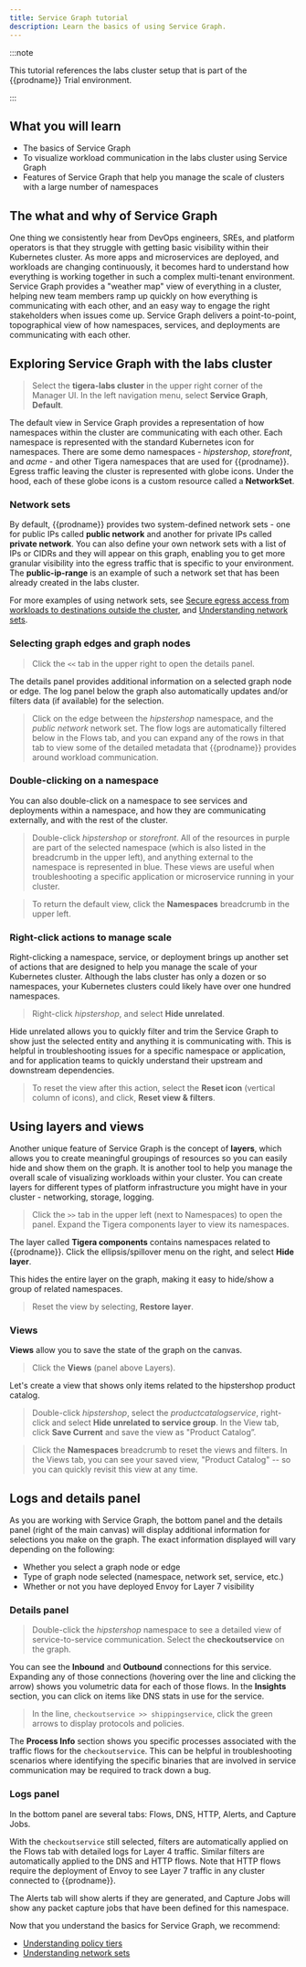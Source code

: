 ```yaml
---
title: Service Graph tutorial
description: Learn the basics of using Service Graph.
---
```


:::note

This tutorial references the labs cluster setup that is part of the {{prodname}} Trial environment.

:::

## What you will learn

- The basics of Service Graph
- To visualize workload communication in the labs cluster using Service Graph
- Features of Service Graph that help you manage the scale of clusters with a large number of namespaces

## The what and why of Service Graph

One thing we consistently hear from DevOps engineers, SREs, and platform operators is that they struggle with getting basic visibility within their Kubernetes cluster. As more apps and microservices are deployed, and workloads are changing continuously, it becomes hard to understand how everything is working together in such a complex multi-tenant environment. Service Graph provides a "weather map" view of everything in a cluster, helping new team members ramp up quickly on how everything is communicating with each other, and an easy way to engage the right stakeholders when issues come up. Service Graph delivers a point-to-point, topographical view of how namespaces, services, and deployments are communicating with each other.

## Exploring Service Graph with the labs cluster

> Select the **tigera-labs cluster** in the upper right corner of the Manager UI.
> In the left navigation menu, select **Service Graph**, **Default**.

The default view in Service Graph provides a representation of how namespaces within the cluster are communicating with each other. Each namespace is represented with the standard Kubernetes icon for namespaces. There are some demo namespaces - _hipstershop_, _storefront_, and _acme_ - and other Tigera namespaces that are used for {{prodname}}. Egress traffic leaving the cluster is represented with globe icons. Under the hood, each of these globe icons is a custom resource called a **NetworkSet**.

### Network sets

By default, {{prodname}} provides two system-defined network sets - one for public IPs called **public network** and another for private IPs called **private network**. You can also define your own network sets with a list of IPs or CIDRs and they will appear on this graph, enabling you to get more granular visibility into the egress traffic that is specific to your environment. The **public-ip-range** is an example of such a network set that has been already created in the labs cluster.

For more examples of using network sets, see [Secure egress access from workloads to destinations outside the cluster](../applications/egress-controls.mdx), and [Understanding network sets](networksets.mdx).

### Selecting graph edges and graph nodes

> Click the `<<` tab in the upper right to open the details panel.

The details panel provides additional information on a selected graph node or edge. The log panel below the graph also automatically updates and/or filters data (if available) for the selection.

> Click on the edge between the _hipstershop_ namespace, and the _public network_ network set. The flow logs are automatically filtered below in the Flows tab, and you can expand any of the rows in that tab to view some of the detailed metadata that {{prodname}} provides around workload communication.

### Double-clicking on a namespace

You can also double-click on a namespace to see services and deployments within a namespace, and how they are communicating externally, and with the rest of the cluster.

> Double-click _hipstershop_ or _storefront_. All of the resources in purple are part of the selected namespace (which is also listed in the breadcrumb in the upper left), and anything external to the namespace is represented in blue. These views are useful when troubleshooting a specific application or microservice running in your cluster.

> To return the default view, click the **Namespaces** breadcrumb in the upper left.

### Right-click actions to manage scale

Right-clicking a namespace, service, or deployment brings up another set of actions that are designed to help you manage the scale of your Kubernetes cluster. Although the labs cluster has only a dozen or so namespaces, your Kubernetes clusters could likely have over one hundred namespaces.

> Right-click _hipstershop_, and select **Hide unrelated**.

Hide unrelated allows you to quickly filter and trim the Service Graph to show just the selected entity and anything it is communicating with. This is helpful in troubleshooting issues for a specific namespace or application, and for application teams to quickly understand their upstream and downstream dependencies.

> To reset the view after this action, select the **Reset icon** (vertical column of icons), and click, **Reset view & filters**.

## Using layers and views

Another unique feature of Service Graph is the concept of **layers**, which allows you to create meaningful groupings of resources so you can easily hide and show them on the graph. It is another tool to help you manage the overall scale of visualizing workloads within your cluster. You can create layers for different types of platform infrastructure you might have in your cluster - networking, storage, logging.

> Click the `>>` tab in the upper left (next to Namespaces) to open the panel. Expand the Tigera components layer to view its namespaces.

The layer called **Tigera components** contains namespaces related to {{prodname}}. Click the ellipsis/spillover menu on the right, and select **Hide layer**.

This hides the entire layer on the graph, making it easy to hide/show a group of related namespaces.

> Reset the view by selecting, **Restore layer**.

### Views

**Views** allow you to save the state of the graph on the canvas.

> Click the **Views** (panel above Layers).

Let's create a view that shows only items related to the hipstershop product catalog.

> Double-click _hipstershop_, select the _productcatalogservice_, right-click and select **Hide unrelated to service group**. In the View tab, click **Save Current** and save the view as "Product Catalog”.

> Click the **Namespaces** breadcrumb to reset the views and filters. In the Views tab, you can see your saved view, "Product Catalog" -- so you can quickly revisit this view at any time.

## Logs and details panel

As you are working with Service Graph, the bottom panel and the details panel (right of the main canvas) will display additional information for selections you make on the graph. The exact information displayed will vary depending on the following:

- Whether you select a graph node or edge
- Type of graph node selected (namespace, network set, service, etc.)
- Whether or not you have deployed Envoy for Layer 7 visibility

### Details panel

> Double-click the _hipstershop_ namespace to see a detailed view of service-to-service communication. Select the **checkoutservice** on the graph.

You can see the **Inbound** and **Outbound** connections for this service. Expanding any of those connections (hovering over the line and clicking the arrow) shows you volumetric data for each of those flows. In the **Insights** section, you can click on items like DNS stats in use for the service.

> In the line, `checkoutservice >> shippingservice`, click the green arrows to display protocols and policies.

The **Process Info** section shows you specific processes associated with the traffic flows for the `checkoutservice`. This can be helpful in troubleshooting scenarios where identifying the specific binaries that are involved in service communication may be required to track down a bug.

### Logs panel

In the bottom panel are several tabs: Flows, DNS, HTTP, Alerts, and Capture Jobs.

With the `checkoutservice` still selected, filters are automatically applied on the Flows tab with detailed logs for Layer 4 traffic. Similar filters are automatically applied to the DNS and HTTP flows. Note that HTTP flows require the deployment of Envoy to see Layer 7 traffic in any cluster connected to {{prodname}}.

The Alerts tab will show alerts if they are generated, and Capture Jobs will show any packet capture jobs that have been defined for this namespace.

Now that you understand the basics for Service Graph, we recommend:

- [Understanding policy tiers](../policy-tiers.mdx)
- [Understanding network sets](networksets.mdx)
